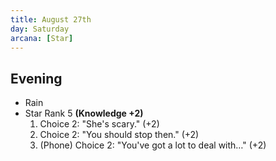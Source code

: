 ```yaml
---
title: August 27th
day: Saturday
arcana: [Star]
---
```


## Evening
- Rain
- Star Rank 5 **(Knowledge +2)**
    1. Choice 2: "She's scary." (+2)
    1. Choice 2: "You should stop then." (+2)
    1. (Phone) Choice 2: "You've got a lot to deal with…" (+2)